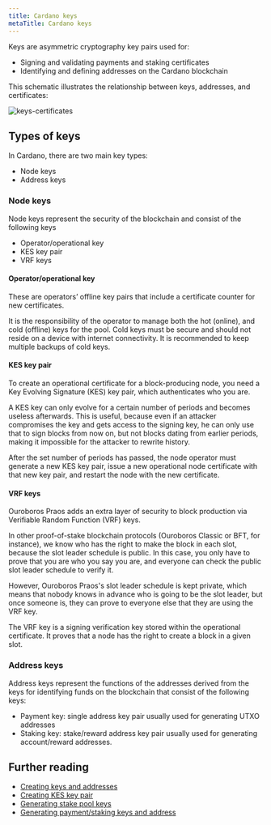 ```yaml
---
title: Cardano keys
metaTitle: Cardano keys
---
```


Keys are asymmetric cryptography key pairs used for:

- Signing and validating payments and staking certificates
- Identifying and defining addresses on the Cardano blockchain

This schematic illustrates the relationship between keys, addresses, and certificates:

![keys-certificates](keys-certificates.png)

## Types of keys
In Cardano, there are two main key types:

- Node keys
- Address keys

### Node keys
Node keys represent the security of the blockchain and consist of the following keys

- Operator/operational key
- KES key pair
- VRF keys

#### Operator/operational key 

These are operators’ offline key pairs that include a certificate counter for new certificates.

It is the responsibility of the operator to manage both the hot (online), and cold (offline) keys for the pool. Cold keys must be secure and should not reside on a device with internet connectivity. It is recommended to keep multiple backups of cold keys.

#### KES key pair

To create an operational certificate for a block-producing node, you need a Key Evolving Signature (KES) key pair, which authenticates who you are.

A KES key can only evolve for a certain number of periods and becomes useless afterwards. This is useful, because even if an attacker compromises the key and gets access to the signing key, he can only use that to sign blocks from now on, but not blocks dating from earlier periods, making it impossible for the attacker to rewrite history. 

After the set number of periods has passed, the node operator must generate a new KES key pair, issue a new operational node certificate with that new key pair, and restart the node with the new certificate.


#### VRF keys

Ouroboros Praos adds an extra layer of security to block production via Verifiable Random Function (VRF) keys. 

In other proof-of-stake blockchain protocols (Ouroboros Classic or BFT, for instance), we know who has the right to make the block in each slot, because the slot leader schedule is public. In this case, you only have to prove that you are who you say you are, and everyone can check the public slot leader schedule to verify it. 

However, Ouroboros Praos's slot leader schedule is kept private, which means that nobody knows in advance who is going to be the slot leader, but once someone is, they can prove to everyone else that they are using the VRF key. 

The VRF key is a signing verification key stored within the operational certificate. It proves that a node has the right to create a block in a given slot.

### Address keys
Address keys represent the functions of the addresses derived from the keys for identifying funds on the blockchain that consist of the following keys:

- Payment key: single address key pair usually used for generating UTXO addresses
- Staking key: stake/reward address key pair usually used for generating account/reward addresses.

## Further reading

- [Creating keys and addresses](https://github.com/input-output-hk/cardano-node/blob/master/doc/stake-pool-operations/3_keys_and_addresses.md)
- [Creating KES key pair](https://github.com/input-output-hk/cardano-node/blob/master/doc/stake-pool-operations/7_KES_period.md)
- [Generating stake pool keys](https://iohk.zendesk.com/hc/en-us/articles/900001331786-Generate-stake-pool-keys)
- [Generating payment/staking keys and address](https://iohk.zendesk.com/hc/en-us/articles/900001219883-Generating-payment-staking-keys-and-address)

